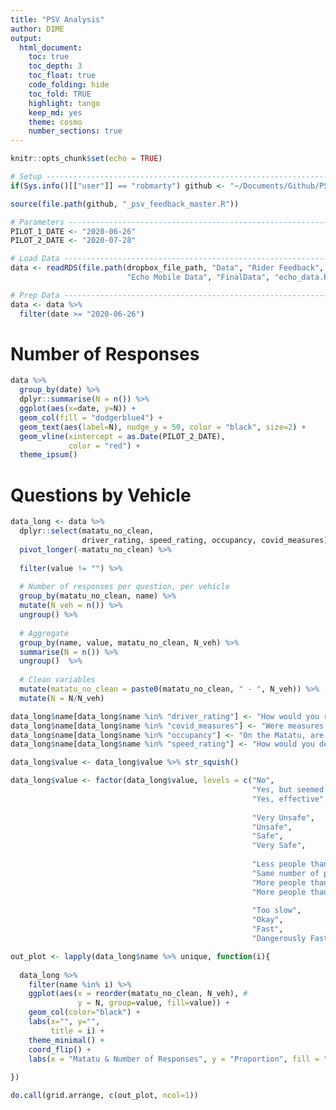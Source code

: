 ```yaml
---
title: "PSV Analysis"
author: DIME
output: 
  html_document:
    toc: true
    toc_depth: 3
    toc_float: true
    code_folding: hide
    toc_fold: TRUE
    highlight: tango
    keep_md: yes
    theme: cosmo
    number_sections: true
---
```


```r
knitr::opts_chunk$set(echo = TRUE)
```

```r
# Setup ------------------------------------------------------------------------
if(Sys.info()[["user"]] == "robmarty") github <- "~/Documents/Github/PSV-Rider-Feedback/"

source(file.path(github, "_psv_feedback_master.R"))

# Parameters -------------------------------------------------------------------
PILOT_1_DATE <- "2020-06-26"
PILOT_2_DATE <- "2020-07-28"

# Load Data --------------------------------------------------------------------
data <- readRDS(file.path(dropbox_file_path, "Data", "Rider Feedback",
                          "Echo Mobile Data", "FinalData", "echo_data.Rds"))

# Prep Data --------------------------------------------------------------------
data <- data %>%
  filter(date >= "2020-06-26")

```

# Number of Responses
```r
data %>%
  group_by(date) %>%
  dplyr::summarise(N = n()) %>%
  ggplot(aes(x=date, y=N)) +
  geom_col(fill = "dodgerblue4") +
  geom_text(aes(label=N), nudge_y = 50, color = "black", size=2) +
  geom_vline(xintercept = as.Date(PILOT_2_DATE),
             color = "red") +
  theme_ipsum()
```

# Questions by Vehicle

```r

data_long <- data %>%
  dplyr::select(matatu_no_clean, 
                driver_rating, speed_rating, occupancy, covid_measures) %>%
  pivot_longer(-matatu_no_clean) %>%
  
  filter(value != "") %>%
  
  # Number of responses per question, per vehicle
  group_by(matatu_no_clean, name) %>%
  mutate(N_veh = n()) %>%
  ungroup() %>%
  
  # Aggregate
  group_by(name, value, matatu_no_clean, N_veh) %>%
  summarise(N = n()) %>%
  ungroup()  %>%
  
  # Clean variables
  mutate(matatu_no_clean = paste0(matatu_no_clean, " - ", N_veh)) %>%
  mutate(N = N/N_veh)

data_long$name[data_long$name %in% "driver_rating"] <- "How would you rate your Matatu driver?"
data_long$name[data_long$name %in% "covid_measures"] <- "Were measures taken to prevent spread of COVID-19?"
data_long$name[data_long$name %in% "occupancy"] <- "On the Matatu, are there"
data_long$name[data_long$name %in% "speed_rating"] <- "How would you describe your Matatu driver's speed?"

data_long$value <- data_long$value %>% str_squish()

data_long$value <- factor(data_long$value, levels = c("No",
                                                      "Yes, but seemed limited",
                                                      "Yes, effective",
                                                      
                                                      "Very Unsafe",
                                                      "Unsafe",
                                                      "Safe",
                                                      "Very Safe",
                                                      
                                                      "Less people than seats",
                                                      "Same number of people as seats",
                                                      "More people than seats",
                                                      "More people than can fit",
                                                      
                                                      "Too slow",
                                                      "Okay",
                                                      "Fast",
                                                      "Dangerously Fast"))

out_plot <- lapply(data_long$name %>% unique, function(i){
  
  data_long %>%
    filter(name %in% i) %>%
    ggplot(aes(x = reorder(matatu_no_clean, N_veh), # 
               y = N, group=value, fill=value)) +
    geom_col(color="black") +
    labs(x="", y="",
         title = i) +
    theme_minimal() +
    coord_flip() +
    labs(x = "Matatu & Number of Responses", y = "Proportion", fill = "") 
  
}) 

do.call(grid.arrange, c(out_plot, ncol=1))
```



